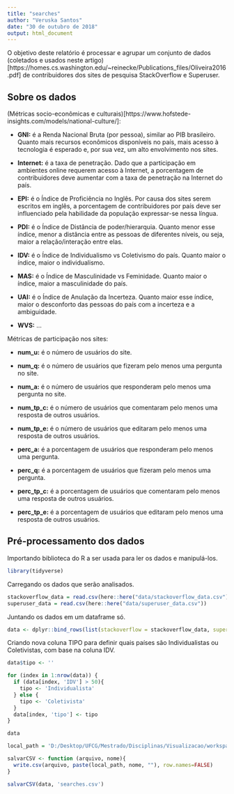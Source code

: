 ```yaml
---
title: "searches"
author: "Veruska Santos"
date: "30 de outubro de 2018"
output: html_document
---
```


O objetivo deste relatório é processar e agrupar um conjunto de dados (coletados e usados neste artigo)[https://homes.cs.washington.edu/~reinecke/Publications_files/Oliveira2016.pdf] de contribuidores dos sites de pesquisa StackOverflow e Superuser.

## Sobre os dados

(Métricas socio-econômicas e culturais)[https://www.hofstede-insights.com/models/national-culture/]:

* **GNI:** é a Renda Nacional Bruta (por pessoa), similar ao PIB brasileiro. Quanto mais recursos econômicos disponíveis no país, mais acesso à tecnologia é esperado e, por sua vez, um alto envolvimento nos sites.

* **Internet:** é a taxa de penetração. Dado que a participação em ambientes online requerem acesso à Internet, a porcentagem de contribuidores deve aumentar com a taxa de penetração na Internet do país.

* **EPI:** é o Índice de Proficiência no Inglês. Por causa dos sites serem escritos em inglês, a porcentagem de contribuidores por país deve ser influenciado pela habilidade da população expressar-se nessa língua.

* **PDI:** é o Índice de Distância de poder/hierarquia. Quanto menor esse índice, menor a distância entre as pessoas de diferentes níveis, ou seja, maior a relação/interação entre elas.

* **IDV:** é o Índice de Individualismo vs Coletivismo do país. Quanto maior o índice, maior o individualismo.

* **MAS:** é o Índice de Masculinidade vs Feminidade. Quanto maior o índice, maior a masculinidade do país.

* **UAI:** é o Índice de Anulação da Incerteza. Quanto maior esse índice, maior o desconforto das pessoas do país com a incerteza e a ambiguidade.

* **WVS:** ...

Métricas de participação nos sites:

* **num_u:** é o número de usuários do site.

* **num_q:** é o número de usuários que fizeram pelo menos uma pergunta no site.

* **num_a:** é o número de usuários que responderam pelo menos uma pergunta no site.

* **num_tp_c:** é o número de usuários que comentaram pelo menos uma resposta de outros usuários.

* **num_tp_e:** é o número de usuários que editaram pelo menos uma resposta de outros usuários.

* **perc_a:** é a porcentagem de usuários que responderam pelo menos uma pergunta.

* **perc_q:** é a porcentagem de usuários que fizeram pelo menos uma pergunta.

* **perc_tp_c:** é a porcentagem de usuários que comentaram pelo menos uma resposta de outros usuários.

* **perc_tp_e:** é a porcentagem de usuários que editaram pelo menos uma resposta de outros usuários.

## Pré-processamento dos dados

Importando biblioteca do R a ser usada para ler os dados e manipulá-los.

```r
library(tidyverse)

```

Carregando os dados que serão analisados.

```r
stackoverflow_data = read.csv(here::here("data/stackoverflow_data.csv"))
superuser_data = read.csv(here::here("data/superuser_data.csv"))

```

Juntando os dados em um dataframe só.

```r
data <- dplyr::bind_rows(list(stackoverflow = stackoverflow_data, superuser = superuser_data), .id = "site")

```

Criando nova coluna TIPO para definir quais países são Individualistas ou Coletivistas, com base na coluna IDV.

```r

data$tipo <- ''

for (index in 1:nrow(data)) {
  if (data[index, 'IDV'] > 50){
    tipo <- 'Individualista'
  } else { 
    tipo <- 'Coletivista'
  }
  data[index, 'tipo'] <- tipo
}

data

```
```r
local_path = 'D:/Desktop/UFCG/Mestrado/Disciplinas/Visualizacao/workspace/SearchesData/data/'

salvarCSV <- function (arquivo, nome){
  write.csv(arquivo, paste(local_path, nome, ""), row.names=FALSE)
}

salvarCSV(data, 'searches.csv')

```
